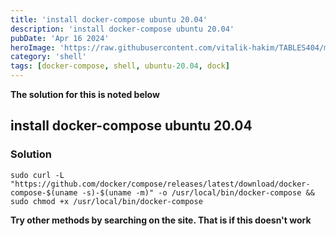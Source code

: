 ```yaml
---
title: 'install docker-compose ubuntu 20.04'
description: 'install docker-compose ubuntu 20.04'
pubDate: 'Apr 16 2024'
heroImage: 'https://raw.githubusercontent.com/vitalik-hakim/TABLES404/main/error_b/SHELL.jpg'
category: 'shell'
tags: [docker-compose, shell, ubuntu-20.04, dock]
---
```


**The solution for this is noted below**

## install docker-compose ubuntu 20.04

### Solution

```shell
sudo curl -L "https://github.com/docker/compose/releases/latest/download/docker-compose-$(uname -s)-$(uname -m)" -o /usr/local/bin/docker-compose && sudo chmod +x /usr/local/bin/docker-compose
```

**Try other methods by searching on the site. That is if this doesn't work**
